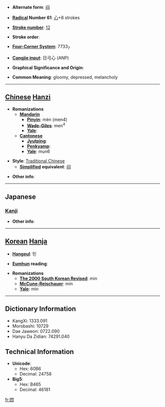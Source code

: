 * '''Alternate form''': [[闷]]

* '''[[Wiktionary:Chinese radical index| Radical]] Number 61''': [[Wiktionary:Chinese radical index 心|心]]+8 strokes

* '''[[Wiktionary:Chinese total strokes index|Stroke number]]''': [[Wiktionary:Chinese total strokes index 12|12]]

* '''Stroke order''': 

* '''[[Wiktionary:Chinese four corner index|Four-Corner System]]''': 7733<sub>7</sub>

* '''[[Wiktionary:Chinese Cangjie index|Cangjie input]]''': 日弓心 (ANP)

* '''Graphical Significance and Origin''': 

* '''Common Meaning''': gloomy, depressed, melancholy

----

== [[Chinese]] [[Hanzi]] ==

* '''Romanizations'''
** '''[[Mandarin]]'''
*** '''[[Pinyin]]''': mèn (men4)
*** '''[[Wade-Giles]]''': men<sup>4</sup>
*** '''[[Yale]]''': 
** '''[[Cantonese]]'''
*** '''[[Jyutping]]''':
*** '''[[Penkyamp]]''': 
*** '''[[Yale]]''': mun6

* '''Style''': [[Traditional Chinese]] 
** '''[[Simplified Chinese|Simplified]] equivalent''': [[闷]]

* '''Other info''': 

----

==Japanese==
===[[Kanji]]===
{{kanji|on readings=[[もん]] (mon)|kun readings=[[もだえる]] (modaeru), [[もだえ]] (modae)}}

* '''Other info''':  

----

== [[Korean]] [[Hanja]] ==

* '''[[Hangeul]]''': 민

* '''[[Eumhun]] reading''': 

* '''Romanizations'''
** '''[[The 2000 South Korean Revised Romanization|The 2000 South Korean Revised]]''': min
** '''[[McCune-Reischauer]]''': min
** '''[[Yale]]''': min

----

== Dictionary Information ==

* KangXi: 1333.091
* Morobashi: 10729
* Dae Jaweon: 0722.090
* Hanyu Da Zidian: 74291.040

== Technical Information ==

* '''Unicode''':
** Hex: 60B6
** Decimal: 24758
* '''Big5''':
** Hex: B465
** Decimal: 46181

[[fr:悶]]